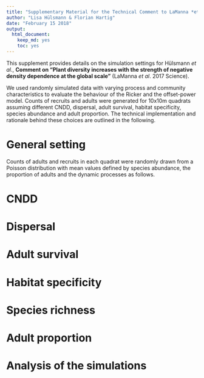 ```yaml
---
title: "Supplementary Material for the Technical Comment to LaManna *et al*. 2017, Science"
author: "Lisa Hülsmann & Florian Hartig"
date: "February 15 2018"
output: 
  html_document: 
    keep_md: yes
    toc: yes
---
```


This supplement provides details on the simulation settings for Hülsmann *et al*., **Comment on “Plant diversity increases with the strength of negative density dependence at the global scale”** (LaManna *et al*. 2017 Science).

We used randomly simulated data with varying process and community characteristics to evaluate the behaviour of the Ricker and the offset-power model. Counts of recruits and adults were generated for 10x10m quadrats assuming different CNDD, dispersal, adult survival, habitat specificity, species abundance and adult proportion. The technical implementation and rationale behind these choices are outlined in the following.

# General setting

Counts of adults and recruits in each quadrat were randomly drawn from a Poisson distribution with mean values defined by species abundance, the proportion of adults and the dynamic processes as follows.

# CNDD


# Dispersal


# Adult survival


# Habitat specificity


# Species richness


# Adult proportion


# Analysis of the simulations




```r

```


